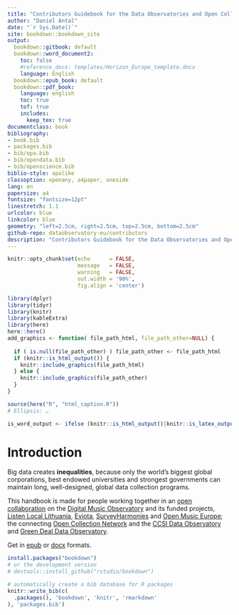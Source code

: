 ```yaml
--- 
title: "Contributors Guidebook for the Data Observatories and Open Collections"
author: "Daniel Antal"
date: "`r Sys.Date()`"
site: bookdown::bookdown_site
output:
  bookdown::gitbook: default
  bookdown::word_document2:
    toc: false
    #reference_docx: templates/Horizon_Europe_template.docx
    language: English
  bookdown::epub_book: default
  bookdown::pdf_book:
    language: english
    toc: true
    tof: true
    includes:
      keep_tex: true
documentclass: book
bibliography: 
- book.bib
- packages.bib
- bib/opa.bib
- bib/opendata.bib
- bib/openscience.bib
biblio-style: apalike
classoption: openany, a4paper, oneside
lang: en
papersize: a4
fontsize: "fontsize=12pt"
linestretch: 1.1
urlcolor: blue
linkcolor: blue
geometry: "left=2.5cm, right=2.5cm, top=2.5cm, bottom=2.5cm"
github-repo: dataobservatory-eu/contributors
description: "Contributors Guidebook for the Data Observatories and Open Collections."
---
```


```r
knitr::opts_chunk$set(echo      = FALSE, 
                      message   = FALSE, 
                      warning   = FALSE,
                      out.width = '90%', 
                      fig.align = 'center')

library(dplyr)
library(tidyr)
library(knitr)
library(kableExtra)
library(here)
here::here()
add_graphics <- function( file_path_html, file_path_other=NULL) {
  
  if ( is.null(file_path_other) ) file_path_other <- file_path_html
  if (knitr::is_html_output()) {
    knitr::include_graphics(file_path_html) 
  } else {
    knitr::include_graphics(file_path_other) 
  }  
}

source(here("R", "html_caption.R"))
# Ellipsis: …

is_word_output <- ifelse (knitr::is_html_output()|knitr::is_latex_output(), FALSE, TRUE)
```

# Introduction {-}

::: {.rmdnote data-latex="{note}"}

Big data creates **inequalities**, because only the world’s biggest global corporations, best endowed universities and strongest governments can maintain long, well-designed, global data collection programs.

:::

This handbook is made for people working together in an [open collaboration](#open-collaboration) on the [Digital Music Observatory](https://music.dataobservatory.eu/) and its funded projects, [Listen Local Lithuania](https://lithuania.listen-local.net/), [Eviota](https://music.dataobservatory.eu/project/musiceviota/), [SurveyHarmonies](https://www.sinus-institut.de/en/sinus-institut/case-studies/surveyharmonies) and [Open Music Europe](https://music.dataobservatory.eu/project/openmusiceurope/); the connecting [Open Collection Network](https://www.opencollections.net/) and the [CCSI Data Observatory](https://ccsi.dataobservatory.eu/) and [Green Deal Data Observatory](https://greendeal.dataobservatory.eu/).

Get in [epub](https://contributors.dataobservatory.eu/observatory-contributors-handbook.epub) or [docx](https://contributors.dataobservatory.eu/observatory-contributors-handbook.docx) formats.

```r
install.packages("bookdown")
# or the development version
# devtools::install_github("rstudio/bookdown")
```

```r
# automatically create a bib database for R packages
knitr::write_bib(c(
  .packages(), 'bookdown', 'knitr', 'rmarkdown'
), 'packages.bib')
```
